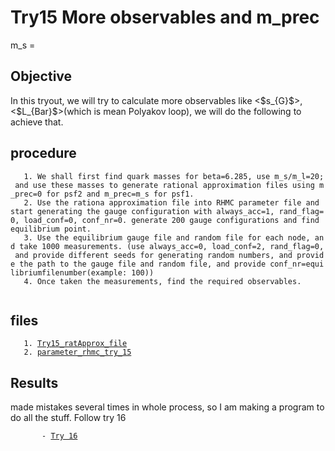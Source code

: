 = Try15 More observables and m_prec=m_s =

== Objective ==

In this tryout, we will try to calculate more observables like <$s_{G}$>, <$L_{Bar}$>(which is mean Polyakov loop), we will do the following to achieve that. 

== procedure ==
	1. We shall first find quark masses for beta=6.285, use m_s/m_l=20; and use these masses to generate rational approximation files using m_prec=0 for psf2 and m_prec=m_s for psf1.  
	2. Use the rationa approximation file into RHMC parameter file and start generating the gauge configuration with always_acc=1, rand_flag=0, load_conf=0, conf_nr=0. generate 200 gauge configurations and find equilibrium point. 
	3. Use the equilibrium gauge file and random file for each node, and take 1000 measurements. (use always_acc=0, load_conf=2, rand_flag=0, and provide different seeds for generating random numbers, and provide the path to the gauge file and random file, and provide conf_nr=equilibriumfilenumber(example: 100)) 
	4. Once taken the measurements, find the required observables.
	

== files ==
	1. [[Try15_ratApprox_file]]
	2. [[parameter_rhmc_try_15]]

== Results ==
made mistakes several times in whole process, so I am making a program to do all the stuff. Follow try 16
        - [[2023-12-22|Try 16]]
